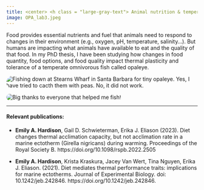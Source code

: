 ```yaml
---
title: <center> <h class = "large-gray-text"> Animal nutrition & temperature </h> </center>
image: OPA_lab3.jpeg
---
```


```{=html}
<style>

#title-block-header {
  margin-block-end: 0rem;
  position: relative;
  margin-top: -1px;
  height: 75px;
}

.large-gray-text {
  letter-spacing: 3px;
  font-weight: 500;
  font-size: 36px; 
  color:  #e3ebef;
  //text-transform: uppercase;
}
 
</style>
```
<p>

</p>

Food provides essential nutrients and fuel that animals need to respond to changes in their environment (e.g., oxygen, pH, temperature, salinity...). But humans are impacting what animals have available to eat and the quality of that food. In my PhD thesis, I have been studying how changes in food quantity, food options, and food quality impact thermal plasticity and tolerance of a temperate omnivorous fish called opaleye.

::: {layout-ncol="2"}
::: image-container
<img src="opaleye_fishing_3.jpeg" alt="Fishing down at Stearns Wharf in Santa Barbara for tiny opaleye. Yes, I have tried to cacth them with peas. No, it did not work." class="clickable-image" data-src="opaleye_fishing_3.jpeg" style="border-radius: 30px;"/>
:::
 
::: image-container
<img src="opaleye_fishing_1.jpg" alt="Big thanks to everyone that helped me fish!" class="clickable-image" data-src="opaleye_fishing_1.jpg" style="border-radius: 30px;"/>
:::
:::

------------------------------------------------------------------------

#### Relevant publications:

-   **Emily A. Hardison**, Gail D. Schwieterman, Erika J. Eliason (2023). Diet changes thermal acclimation capacity, but not acclimation rate in a marine ectotherm (Girella nigricans) during warming. Proceedings of the Royal Society B. https://doi.org/10.1098/rspb.2022.2505

-   **Emily A. Hardison**, Krista Kraskura, Jacey Van Wert, Tina Nguyen, Erika J. Eliason. (2021). Diet mediates thermal performance traits: implications for marine ectotherms. Journal of Experimental Biology. doi: 10.1242/jeb.242846. https://doi.org/10.1242/jeb.242846.
